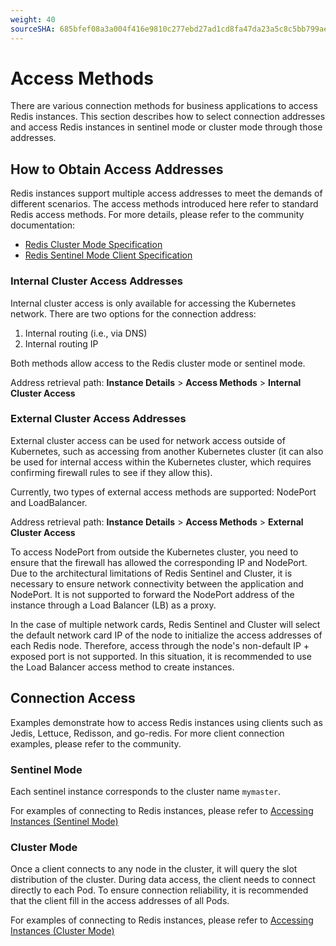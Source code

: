 ```yaml
---
weight: 40
sourceSHA: 685bfef08a3a004f416e9810c277ebd27ad1cd8fa47da23a5c8c5bb799ae6688
---
```


# Access Methods

There are various connection methods for business applications to access Redis instances. This section describes how to select connection addresses and access Redis instances in sentinel mode or cluster mode through those addresses.

## How to Obtain Access Addresses

Redis instances support multiple access addresses to meet the demands of different scenarios. The access methods introduced here refer to standard Redis access methods. For more details, please refer to the community documentation:

- [Redis Cluster Mode Specification](https://redis.io/docs/latest/operate/oss_and_stack/reference/cluster-spec/)
- [Redis Sentinel Mode Client Specification](https://redis.io/docs/latest/develop/reference/sentinel-clients/)

### Internal Cluster Access Addresses

Internal cluster access is only available for accessing the Kubernetes network. There are two options for the connection address:

1. Internal routing (i.e., via DNS)
2. Internal routing IP

Both methods allow access to the Redis cluster mode or sentinel mode.

Address retrieval path: **Instance Details** > **Access Methods** > **Internal Cluster Access**

### External Cluster Access Addresses

External cluster access can be used for network access outside of Kubernetes, such as accessing from another Kubernetes cluster (it can also be used for internal access within the Kubernetes cluster, which requires confirming firewall rules to see if they allow this).

Currently, two types of external access methods are supported: NodePort and LoadBalancer.

Address retrieval path: **Instance Details** > **Access Methods** > **External Cluster Access**

<Directive type="warning" title="NodePort Access Instructions">
  To access NodePort from outside the Kubernetes cluster, you need to ensure that the firewall has allowed the corresponding IP and NodePort. Due to the architectural limitations of Redis Sentinel and Cluster, it is necessary to ensure network connectivity between the application and NodePort. It is not supported to forward the NodePort address of the instance through a Load Balancer (LB) as a proxy.

  In the case of multiple network cards, Redis Sentinel and Cluster will select the default network card IP of the node to initialize the access addresses of each Redis node. Therefore, access through the node's non-default IP + exposed port is not supported. In this situation, it is recommended to use the Load Balancer access method to create instances.
</Directive>

## Connection Access

Examples demonstrate how to access Redis instances using clients such as Jedis, Lettuce, Redisson, and go-redis. For more client connection examples, please refer to the community.

### Sentinel Mode

Each sentinel instance corresponds to the cluster name `mymaster`.

For examples of connecting to Redis instances, please refer to [Accessing Instances (Sentinel Mode)](../how_to/access/10-sentinel.mdx)

### Cluster Mode

Once a client connects to any node in the cluster, it will query the slot distribution of the cluster. During data access, the client needs to connect directly to each Pod. To ensure connection reliability, it is recommended that the client fill in the access addresses of all Pods.

For examples of connecting to Redis instances, please refer to [Accessing Instances (Cluster Mode)](../how_to/access/20-cluster.mdx)
